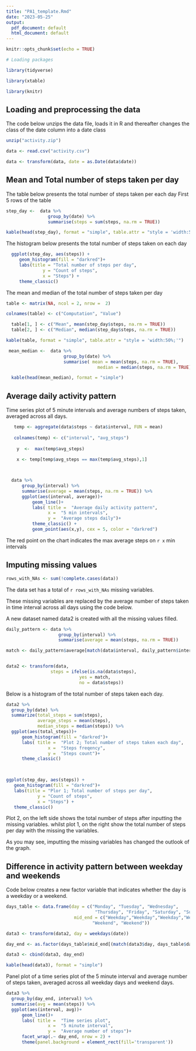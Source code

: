 ```yaml
---
title: "PA1_template.Rmd"
date: "2023-05-25"
output:
  pdf_document: default
  html_document: default
---
```


```r

knitr::opts_chunk$set(echo = TRUE)

# Loading packages 

library(tidyverse)

library(xtable)

library(knitr)

```

## Loading and preprocessing the data

The code below unzips the data file, loads it in R and thereafter changes the class of the date column into a date class

```r


unzip("activity.zip")

data <- read.csv("activity.csv")

data <- transform(data, date = as.Date(data$date))


```

## Mean and Total number of steps taken per day

The table below presents the total number of steps taken per each day First 5 rows of the table

```r

step_day <-  data %>%  
                group_by(date) %>% 
                summarise(steps = sum(steps, na.rm = TRUE))

kable(head(step_day), format = "simple", table.attr = "style = 'width:50%;'")


```

The histogram below presents the total number of steps taken on each day

```r
 
  ggplot(step_day, aes(steps)) +
     geom_histogram(fill = "darkred")+
     labs(title = "Total number of steps per day",
              y = "Count of steps",
              x = "Steps") +
     theme_classic()
```

The mean and median of the total number of steps taken per day

```r

table <- matrix(NA, ncol = 2, nrow =  2)

colnames(table) <- c("Computation", "Value")

  table[1, ] <- c("Mean", mean(step_day$steps, na.rm = TRUE))
  table[2, ] <- c("Median", median(step_day$steps, na.rm = TRUE))

kable(table, format = "simple", table.attr = "style = 'width:50%;'")

```

```r

 mean_median <-  data %>% 
                      group_by(date) %>% 
                      summarise( mean = mean(steps, na.rm = TRUE),
                                   median = median(steps, na.rm = TRUE))

  kable(head(mean_median), format = "simple")

```

## Average daily activity pattern

Time series plot of 5 minute intervals and average numbers of steps taken, averaged across all days.

```r

   temp <- aggregate(data$steps ~ data$interval, FUN = mean)
 
   colnames(temp) <- c("interval", "avg_steps")
  
    y  <-  max(temp$avg_steps)
    
    x <- temp[temp$avg_steps == max(temp$avg_steps),1]



  data %>% 
      group_by(interval) %>% 
      summarise(average = mean(steps, na.rm = TRUE)) %>% 
      ggplot(aes(interval, average))+
          geom_line()+
          labs( title =  "Average daily activity pattern",
                x =  "5 min intervals",
                y =  "Average steps daily")+
          theme_classic() +
          geom_point(aes(x,y), cex = 5, color = "darkred")


```

The red point on the chart indicates the max average steps on `r x` min intervals

## Imputing missing values

```r

rows_with_NAs <- sum(!complete.cases(data))

```

The data set has a total of `r rows_with_NAs` missing variables.

These missing variables are replaced by the average number of steps taken in time interval across all days using the code below.

A new dataset named data2 is created with all the missing values filled.

```r

daily_pattern <- data %>% 
                    group_by(interval) %>% 
                    summarise(average = mean(steps, na.rm = TRUE))

match <- daily_pattern$average[match(data$interval, daily_pattern$interval)]


data2 <- transform(data,
                 steps = ifelse(is.na(data$steps),
                            yes = match,
                            no = data$steps))
```

Below is a histogram of the total number of steps taken each day.

```r

data2 %>% 
  group_by(date) %>% 
  summarize(total_steps = sum(steps),
            average_steps = mean(steps),
            median_steps = median(steps)) %>% 
  ggplot(aes(total_steps))+
      geom_histogram(fill = "darkred")+
      labs( title =  "Plot 2; Total number of steps taken each day",
                x =  "Steps freqency",
                y =  "Steps count")+
      theme_classic()


 
ggplot(step_day, aes(steps)) +
   geom_histogram(fill = "darkred")+
   labs(title = "Plor 1; Total number of steps per day",
            y = "Count of steps",
            x = "Steps") +
   theme_classic()

```

Plot 2, on the left side shows the total number of steps after inputting the missing variables. whilst plot 1, on the right show the total number of steps per day with the missing the variables.

As you may see, imputting the missing variables has changed the outlook of the graph.

## Difference in activity pattern between weekday and weekends

Code below creates a new factor variable that indicates whether the day is a weekday or a weekend.

```r

days_table <- data.frame(day = c("Monday", "Tuesday", "Wednesday", 
                                  "Thursday", "Friday", "Saturday", "Sunday"),
                          mid_end = c("Weekday","Weekday","Weekday","Weekday","Weekday", 
                                 "Weekend", "Weekend"))

data3 <- transform(data2, day = weekdays(date))

day_end <- as.factor(days_table$mid_end[(match(data3$day, days_table$day))])

data3 <- cbind(data3, day_end)

kable(head(data3), format = "simple")


```

Panel plot of a time series plot of the 5 minute interval and average number of steps taken, averaged across all weekday days and weekend days.

```r

data3 %>% 
  group_by(day_end, interval) %>% 
  summarise(avg = mean(steps)) %>% 
  ggplot(aes(interval, avg))+
      geom_line()+
      labs( title =  "Time series plot",
                x =  "5 minute interval",
                y =  "Average number of steps")+
      facet_wrap(.~ day_end, nrow = 2) +
      theme(panel.background = element_rect(fill='transparent'))


```
